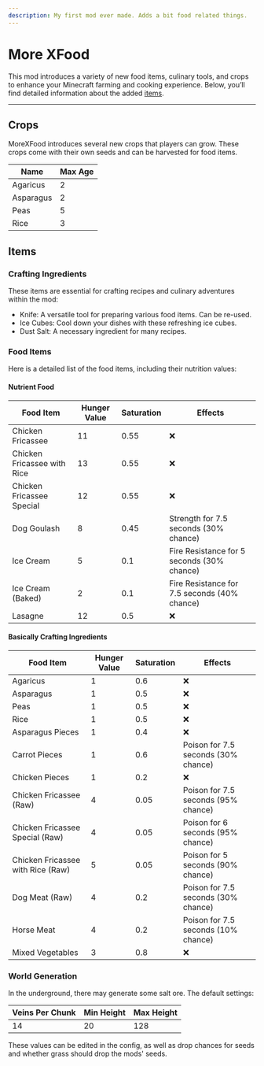 ```yaml
---
description: My first mod ever made. Adds a bit food related things.
---
```


# More XFood


<ProjectHeader slug="morexfood" mcVersion="1.17" />

This mod introduces a variety of new food items, culinary tools, and crops to enhance your Minecraft farming and cooking
experience. Below, you’ll find detailed information about the added [items](#items).

---

## Crops

MoreXFood introduces several new crops that players can grow. These crops come with their own seeds and can be harvested
for food items.

| **Name**  | **Max Age** |
|-----------|-------------|
| Agaricus  | 2           |
| Asparagus | 2           |
| Peas      | 5           |
| Rice      | 3           |

## Items
### Crafting Ingredients

These items are essential for crafting recipes and culinary adventures within the mod:

- Knife: A versatile tool for preparing various food items. Can be re-used.
- Ice Cubes: Cool down your dishes with these refreshing ice cubes.
- Dust Salt: A necessary ingredient for many recipes.

### Food Items
Here is a detailed list of the food items, including their nutrition values:

#### Nutrient Food
| **Food Item**               | **Hunger Value** | **Saturation** | **Effects**                                  |
|-----------------------------|------------------|----------------|----------------------------------------------|
| Chicken Fricassee           | 11               | 0.55           | ❌                                            |
| Chicken Fricassee with Rice | 13               | 0.55           | ❌                                            |
| Chicken Fricassee Special   | 12               | 0.55           | ❌                                            |
| Dog Goulash                 | 8                | 0.45           | Strength for 7.5 seconds (30% chance)        |
| Ice Cream                   | 5                | 0.1            | Fire Resistance for 5 seconds (30% chance)   |
| Ice Cream (Baked)           | 2                | 0.1            | Fire Resistance for 7.5 seconds (40% chance) |
| Lasagne                     | 12               | 0.5            | ❌                                            |

#### Basically Crafting Ingredients
| **Food Item**                     | **Hunger Value** | **Saturation** | **Effects**                         |
|-----------------------------------|------------------|----------------|-------------------------------------|
| Agaricus                          | 1                | 0.6            | ❌                                   |
| Asparagus                         | 1                | 0.5            | ❌                                   |
| Peas                              | 1                | 0.5            | ❌                                   |
| Rice                              | 1                | 0.5            | ❌                                   |
| Asparagus Pieces                  | 1                | 0.4            | ❌                                   |
| Carrot Pieces                     | 1                | 0.6            | Poison for 7.5 seconds (30% chance) |
| Chicken Pieces                    | 1                | 0.2            | ❌                                   |
| Chicken Fricassee (Raw)           | 4                | 0.05           | Poison for 7.5 seconds (95% chance) |
| Chicken Fricassee Special (Raw)   | 4                | 0.05           | Poison for 6 seconds (95% chance)   |
| Chicken Fricassee with Rice (Raw) | 5                | 0.05           | Poison for 5 seconds (90% chance)   |
| Dog Meat (Raw)                    | 4                | 0.2            | Poison for 7.5 seconds (30% chance) |
| Horse Meat                        | 4                | 0.2            | Poison for 7.5 seconds (10% chance) |
| Mixed Vegetables                  | 3                | 0.8            | ❌                                   |

### World Generation
In the underground, there may generate some salt ore. The default settings:

| **Veins Per Chunk** | **Min Height** | **Max Height** |
|---------------------|----------------|----------------|
| 14                  | 20             | 128            |

These values can be edited in the config, as well as drop chances for seeds and whether grass should drop the mods'
seeds.
